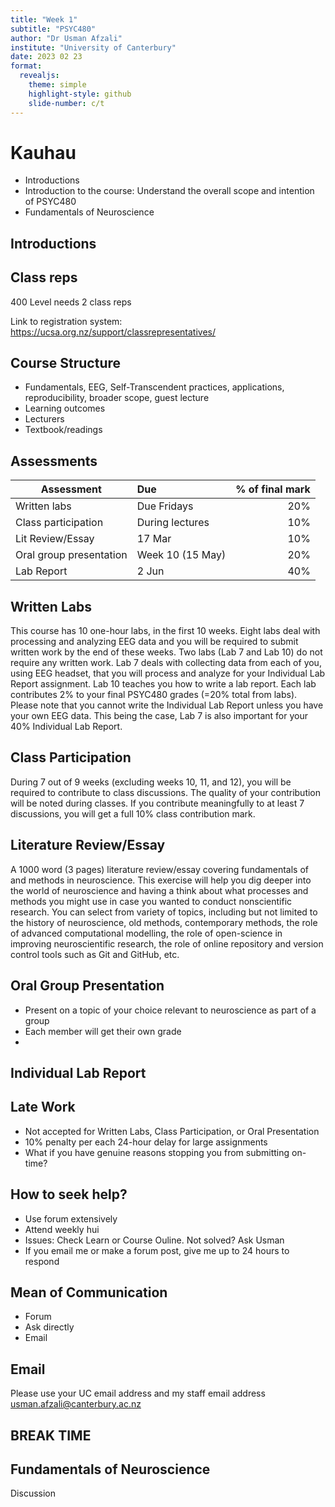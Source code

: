 ```yaml
---
title: "Week 1"
subtitle: "PSYC480"
author: "Dr Usman Afzali"
institute: "University of Canterbury"
date: 2023 02 23
format: 
  revealjs:
    theme: simple
    highlight-style: github
    slide-number: c/t
---
```


# Kauhau {background-color=#346bc8}
::: incremental
-   Introductions
-   Introduction to the course: Understand the overall scope and intention of PSYC480
-   Fundamentals of Neuroscience
:::

## Introductions {background-color=#346bc8}

## Class reps {background-color=#346bc8}

400 Level needs 2 class reps

Link to registration system: [https://ucsa.org.nz/support/classrepresentatives/](https://ucsa.org.nz/support/classrepresentatives/)

## Course Structure {background-color=#346bc8}

::: incremental
-   Fundamentals, EEG, Self-Transcendent practices, applications, reproducibility, broader scope, guest lecture
-   Learning outcomes
-   Lecturers
-   Textbook/readings
:::

## Assessments {background-color=#346bc8}

| Assessment | Due | % of final mark |
|---------|:-----|------:|
| Written labs      | Due Fridays   |    20%  |
| Class participation    | During lectures  |   10% |
| Lit Review/Essay      | 17 Mar   |     10%  |
| Oral group presentation | Week 10 (15 May) | 20% |
| Lab Report | 2 Jun | 40% |


## Written Labs {background-color=#346bc8}

This course has 10 one-hour labs, in the first 10 weeks. Eight labs deal with processing and analyzing EEG data and you will be required to submit written work by the end of these weeks. Two labs (Lab 7 and Lab 10) do not require any written work. Lab 7 deals with collecting data from each of you, using EEG headset, that you will process and analyze for your Individual Lab Report assignment. Lab 10 teaches you how to write a lab report. Each lab contributes 2% to your final PSYC480 grades (=20% total from labs). Please note that you cannot write the Individual Lab Report unless you have your own EEG data. This being the case, Lab 7 is also important for your 40% Individual Lab Report.

## Class Participation

During 7 out of 9 weeks (excluding weeks 10, 11, and 12), you will be required to contribute to class discussions. The quality of your contribution will be noted during classes. If you contribute meaningfully to at least 7 discussions, you will get a full 10% class contribution mark.

## Literature Review/Essay

A 1000 word (3 pages) literature review/essay covering fundamentals of and methods in neuroscience. This exercise will help you dig deeper into the world of neuroscience and having a think about what processes and methods you might use in case you wanted to conduct nonscientific research. You can select from variety of topics, including but not limited to the history of neuroscience, old methods, contemporary methods, the role of advanced computational modelling, the role of open-science in improving neuroscientific research, the role of online repository and version control tools such as Git and GitHub, etc.

## Oral Group Presentation

-   Present on a topic of your choice relevant to neuroscience as part of a group
-   Each member will get their own grade
-   

## Individual Lab Report

## Late Work

::: incremental
-   Not accepted for Written Labs, Class Participation, or Oral Presentation
-   10% penalty per each 24-hour delay for large assignments
-   What if you have genuine reasons stopping you from submitting on-time?
:::

## How to seek help?

::: incremental
-   Use forum extensively
-   Attend weekly hui
-   Issues: Check Learn or Course Ouline. Not solved? Ask Usman
-   If you email me or make a forum post, give me up to 24 hours to respond
:::

## Mean of Communication

-   Forum
-   Ask directly
-   Email

::: {.callout-note}

## Email

Please use your UC email address and my staff email address [usman.afzali@canterbury.ac.nz](mailto:usman.afzali@canterbury.ac.nz)
:::



## BREAK TIME

## Fundamentals of Neuroscience

Discussion







